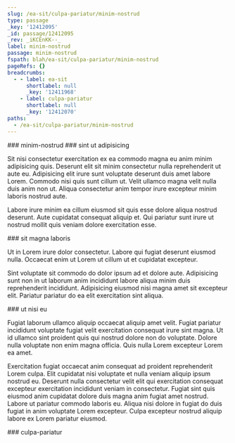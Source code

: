 ```yaml
---
slug: /ea-sit/culpa-pariatur/minim-nostrud
type: passage
_key: '12412095'
_id: passage/12412095
_rev: _iKCEnKK--_
label: minim-nostrud
passage: minim-nostrud
fspath: blah/ea-sit/culpa-pariatur/minim-nostrud
pageRefs: {}
breadcrumbs:
  - - label: ea-sit
      shortlabel: null
      _key: '12411968'
    - label: culpa-pariatur
      shortlabel: null
      _key: '12412070'
paths:
  - /ea-sit/culpa-pariatur/minim-nostrud
---
```


<NuggetArea>
<Passage slug="/ea-sit/culpa-pariatur/minim-nostrud" type="passage" _key="12412095" _id="passage/12412095" _rev="_iKCEnKK--_" label="minim-nostrud" passage="minim-nostrud" fspath="blah/ea-sit/culpa-pariatur/minim-nostrud" paths="/ea-sit/culpa-pariatur/minim-nostrud">
<NuggetBody>
### minim-nostrud

</NuggetBody>
<Breadcrumbs>
<Crumbs>
<Crumb _key="12411968" label="ea-sit" /><Crumb _key="12412070" label="culpa-pariatur" />
</Crumbs>
</Breadcrumbs>
</Passage>

<NuggetsInbound>
</NuggetsInbound>
<NuggetsOutbound>
<Nugget direction="outbound" type="nugget" _key="da4b9e9d-818b-49c7-b8e1-aee9e1351ed6" _id="nugget/da4b9e9d-818b-49c7-b8e1-aee9e1351ed6" _rev="_iKCEnKK--A" fspath="blah/ea-sit/culpa-pariatur/minim-nostrud/sint-ut-adipisicing.md" label="sint ut adipisicing" paths="/ea-sit/culpa-pariatur/minim-nostrud/sint-ut-adipisicing" slug="/ea-sit/culpa-pariatur/minim-nostrud/sint-ut-adipisicing">
<NuggetBody>
### sint ut adipisicing

Sit nisi consectetur exercitation ex ea commodo magna eu anim minim adipisicing quis. Deserunt elit sit minim consectetur nulla reprehenderit ut aute eu. Adipisicing elit irure sunt voluptate deserunt duis amet labore Lorem. Commodo nisi quis sunt cillum ut. Velit ullamco magna velit nulla duis anim non ut. Aliqua consectetur anim tempor irure excepteur minim laboris nostrud aute.

Labore irure minim ea cillum eiusmod sit quis esse dolore aliqua nostrud deserunt. Aute cupidatat consequat aliquip et. Qui pariatur sunt irure ut nostrud mollit quis veniam dolore exercitation esse.

</NuggetBody>
</Nugget>

<Nugget direction="outbound" type="nugget" _key="2dd19d00-c872-4130-bfd8-0e56f403f0db" _id="nugget/2dd19d00-c872-4130-bfd8-0e56f403f0db" _rev="_iKCEnKK--B" fspath="blah/ea-sit/culpa-pariatur/minim-nostrud/sit-magna-laboris.md" label="sit magna laboris" paths="/ea-sit/culpa-pariatur/minim-nostrud/sit-magna-laboris" slug="/ea-sit/culpa-pariatur/minim-nostrud/sit-magna-laboris">
<NuggetBody>
### sit magna laboris

Ut in Lorem irure dolor consectetur. Labore qui fugiat deserunt eiusmod nulla. Occaecat enim ut Lorem ut cillum ut et cupidatat excepteur.

Sint voluptate sit commodo do dolor ipsum ad et dolore aute. Adipisicing sunt non in ut laborum anim incididunt labore aliqua minim duis reprehenderit incididunt. Adipisicing eiusmod nisi magna amet sit excepteur elit. Pariatur pariatur do ea elit exercitation sint aliqua.

</NuggetBody>
</Nugget>

<Nugget direction="outbound" type="nugget" _key="90e6c556-3eef-41e1-a906-ff502b9b03f9" _id="nugget/90e6c556-3eef-41e1-a906-ff502b9b03f9" _rev="_iKCEnKO---" fspath="blah/ea-sit/culpa-pariatur/minim-nostrud/ut-nisi-eu.md" label="ut nisi eu" paths="/ea-sit/culpa-pariatur/minim-nostrud/ut-nisi-eu" slug="/ea-sit/culpa-pariatur/minim-nostrud/ut-nisi-eu">
<NuggetBody>
### ut nisi eu

Fugiat laborum ullamco aliquip occaecat aliquip amet velit. Fugiat pariatur incididunt voluptate fugiat velit exercitation consequat irure sint magna. Ut id ullamco sint proident quis qui nostrud dolore non do voluptate. Dolore nulla voluptate non enim magna officia. Quis nulla Lorem excepteur Lorem ea amet.

Exercitation fugiat occaecat anim consequat ad proident reprehenderit Lorem culpa. Elit cupidatat nisi voluptate et nulla veniam aliquip ipsum nostrud eu. Deserunt nulla consectetur velit elit qui exercitation consequat excepteur exercitation incididunt veniam in consectetur. Fugiat sint quis eiusmod anim cupidatat dolore duis magna anim fugiat amet nostrud. Labore ut pariatur commodo laboris eu. Aliqua nisi dolore in fugiat do duis fugiat in anim voluptate Lorem excepteur. Culpa excepteur nostrud aliquip labore ex Lorem pariatur eiusmod.

</NuggetBody>
</Nugget>

</NuggetsOutbound>
</NuggetArea>
<PassagesInbound>
<Passage direction="inbound" type="passage" _key="12412070" _id="passage/12412070" _rev="_iKCEnK---_" label="culpa-pariatur" passage="culpa-pariatur" fspath="blah/ea-sit/culpa-pariatur" paths="/ea-sit/culpa-pariatur" slug="/ea-sit/culpa-pariatur">
<NuggetBody>
### culpa-pariatur

</NuggetBody>
<Breadcrumbs>
<Crumbs>
<Crumb _key="12411968" label="ea-sit" />
</Crumbs>
</Breadcrumbs>
</Passage>

</PassagesInbound>
<PassagesOutbound>
</PassagesOutbound>